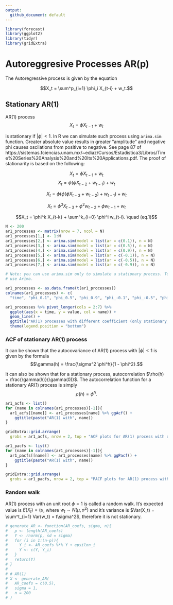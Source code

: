 ```yaml
---
output:
  github_document: default
---
```

```r
library(forecast)
library(ggplot2)
library(tidyr)
library(gridExtra)
```
# Autoreggresive Processes AR(p)
The Autoregressive process is given by the equation

$$X_t = \sum^p_{i=1} \phi_i X_{t-i} + w_t.$$

## Stationary AR(1)
AR(1) process
$$X_t = \phi X_{t-1} + w_t$$ 

is stationary if $|\phi| < 1$. In R we can simulate such process using `arima.sim` function. Greater absolute value results in greater "amplitude" and negative phi causes oscilations from positive to negative. See page 87 of https://sistemas.fciencias.unam.mx/~ediaz/Cursos/Estadistica3/Libros/Time%20Series%20Analysis%20and%20Its%20Applications.pdf. The proof of stationarity is based on the following:

$$X_t = \phi X_{t-1} + w_t$$
$$ X_t = \phi (\phi X_{t-2} + w_{t-1}) + w_t$$


$$ X_t = \phi (\phi (\phi X_{t-3} + w_{t-2}) + w_{t-1}) + w_t$$

$$X_t = \phi^3 X_{t-3} + \phi^2 w_{t-2} + \phi w_{t-1} + w_t$$

$$X_t = \phi^k X_{t-k} + \sum^k_{i=0} \phi^i w_{t-i}. \quad (eq.1)$$

```r
N <- 200
ar1_processes <- matrix(nrow = 7, ncol = N)
ar1_processes[1,] <- 1:N
ar1_processes[2,] <- arima.sim(model = list(ar = c(0.1)), n = N)
ar1_processes[3,] <- arima.sim(model = list(ar = c(0.5)), n = N)
ar1_processes[4,] <- arima.sim(model = list(ar = c(0.9)), n = N)
ar1_processes[5,] <- arima.sim(model = list(ar = c(-0.1)), n = N)
ar1_processes[6,] <- arima.sim(model = list(ar = c(-0.5)), n = N)
ar1_processes[7,] <- arima.sim(model = list(ar = c(-0.9)), n = N)

# Note: you can use arima.sim only to simulate a stationary process. To simulate non-stationary one,
# use Arima.

ar1_processes <- as.data.frame(t(ar1_processes)) 
colnames(ar1_processes) <- c(
  "time", "phi_0.1", "phi_0.5", "phi_0.9", "phi_-0.1", "phi_-0.5", "phi_-0.9")

ar1_processes %>% pivot_longer(cols = 2:7) %>% 
  ggplot(aes(x = time, y = value, col = name)) +
  geom_line() + 
  ggtitle("AR(1) processes with different coefficient (only stationary, i.e. |phi| < 1 allowed by arima.sim)") +
  theme(legend.position = "bottom")
```


### ACF of stationary AR(1) process
It can be shown that the autocovariance of AR(1) process with $|\phi| < 1$ is given by the formula
$$\gamma(h) = \frac{\sigma^2 \phi^h}{1 - \phi^2}.$$

It can also be shown that for a stationary process, autocorrelation $\rho(h) = \frac{\gamma(h)}{\gamma(0)}$. The autocorrelation function for a stationary
AR(1) process is simply
$$\rho(h) = \phi^h.$$

```r
ar1_acfs <- list()
for (name in colnames(ar1_processes)[-1]){
  ar1_acfs[[name]] <- ar1_processes[name] %>% ggAcf() +
    ggtitle(paste("AR(1) with", name))
}

gridExtra::grid.arrange(
  grobs = ar1_acfs, nrow = 2, top = "ACF plots for AR(1) process with different phi")
```


```r
ar1_pacfs <- list()
for (name in colnames(ar1_processes)[-1]){
  ar1_pacfs[[name]] <- ar1_processes[name] %>% ggPacf() +
    ggtitle(paste("AR(1) with", name))
}

gridExtra::grid.arrange(
  grobs = ar1_pacfs, nrow = 2, top = "PACF plots for AR(1) process with different phi")
```

### Random walk
AR(1) process with an unit root $\phi = 1$ is called a random walk. It's expected value is $E(X_t) = t\mu$, where $w_t \sim N(\mu, \sigma^2)$ and it's variance is $Var(X_t) = \sum^t_{i=1} Var(w_t) = t\sigma^2$, therefore it is not stationary.

```r
# generate_AR <- function(AR_coefs, sigma, n){
#   p <- length(AR_coefs)
#   Y <- rnorm(p, sd = sigma)
#   for (i in 1:(n-p)){
#     Y_i <- AR_coefs %*% Y + epsilon_i
#     Y <- c(Y, Y_i)
#   }
#   return(Y)
# }
# 
# # AR(1)
# X <- generate_AR(
#   AR_coefs = c(0.5),
#   sigma = 1,
#   n = 200
# )
```


